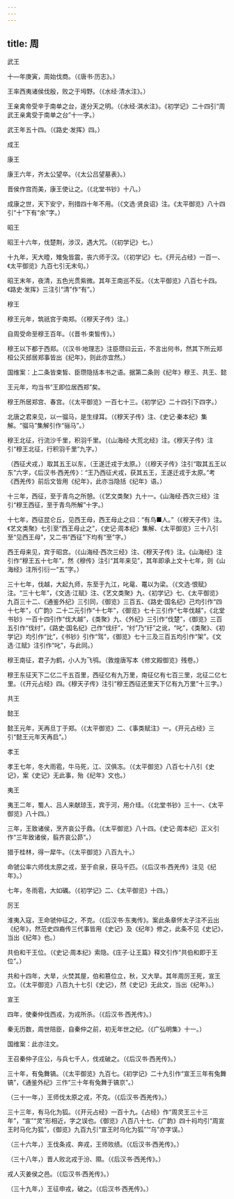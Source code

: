 ```yaml
---
---
---
```

title: 周
---





武王

十—年庚寅，周始伐商。（《唐书·历志》。）

王率西夷诸侯伐殷，败之于坶野。（《水经·清水注》。）

王亲禽帝受辛于南单之台，遂分天之明。（《水经·淇水注》。《初学记》二十四引“周武王亲禽受于南单之台”十一字。）

武王年五十四。（《路史·发挥》四。）

成王

康王

康王六年，齐太公望卒。（《太公吕望墓表》。）

晋侯作宫而美，康王使让之。（《北堂书钞》十八。）

成康之世，天下安宁，刑措四十年不用。（《文选·贤良诏》注。《太平御览》八十四引“十”下有“余”字。）

昭王

昭王十六年，伐楚荆，涉汉，遇大咒。（《初学记》七。）

十九年，天大曀，雉兔皆震，丧六师于汉。（《初学记》七。《开元占经》一百一、《太平御览》九百七引无末句。）

昭王末年，夜清，五色光贯紫微。其年王南巡不反。（《太平御览》八百七十四。《路史·发挥》三注引“清”作“有”。）

穆王

穆王元年，筑祇宫于南郑。（《穆天子传》注。）

自周受命至穆王百年。（《晋书·束皙传》。）

穆王以下都于西郑。（《汉书·地理志》注臣瓒曰云云，不言出何书，然其下所云郑桓公灭郐居郑事皆出《纪年》，则此亦宜然。）

国维案：上二条皆束皙、臣瓒隐括本书之语。据第二条则《纪年》穆王、共王、懿

王元年，均当书“王即位居西郑”矣。

穆王所居郑宫、春宫。（《太平御览》一百七十三。《初学记》二十四引下四字。）

北唐之君来见，以一骝马，是生绿耳。（《穆天子传》注、《史记·秦本纪》集解。“骝马”集解引作“骊马”。）

穆王北征，行流沙千里，积羽千里。（《山海经·大荒北经》注。《穆天子传》注引“穆王北征，行积羽千里”九字。）



（西征犬戎，）取其五王以东，（王遂迁戎于太原。）（《穆天子传》注引“取其五王以东”六字，《后汉书·西羌传》：“王乃西征犬戎，获其五王，王遂迁戎于太原。”考《西羌传》前后文皆用《纪年》，此亦当隐括《纪年》语。）

十三年，西征，至于青鸟之所憩。（《艺文类聚》九十一。《山海经·西次三经》注引“穆王西征，至于青鸟所解”十字。）

十七年，西征昆仑丘，见西王母，西王母止之曰：“有鸟■人。”（《穆天子传》注。《艺文类聚》七引至“西王母止之”，《史记·周本纪》集解、《太平御览》三十八引至“见西王母”，又二书“西征”下均有“至”字。）

西王母来见，宾于昭宫。（《山海经·西次三经》注、《穆天子传》注。《山海经》注引作“穆王五十七年”，然《穆传》注引“其年来见”，其年即承上文十七年，则《山海经》注所引衍一“五”字。）

三十七年，伐越，大起九师，东至于九江，叱鼋、鼍以为梁。（《文选·恨赋》注。“三十七年”，《文选·江赋》注、《艺文类聚》九、《初学记》七、《太平御览》九百三十二、《通鉴外纪》三引同，《御览》三百五、《路史·国名纪》己均引作“四十七年”，《广韵》二十二元引作“十七年”，《御览》七十三引作“七年伐越”，《北堂书钞》一百十四引作“伐大越”，《类聚》九、《外纪》三引作“伐楚”，《御览》三百五引作“伐纣”，《路史·国名纪》己作“伐纡”，“纣”乃“纡”之讹，“叱”，《类聚》、《初学记》均引作“比”，《书钞》引作“驾”，《御览》七十三及三百五均引作“架”。《文选·江赋》注引作“叱”，与此同。）

穆王南征，君子为鹤，小人为飞鸮。（敦煌唐写本《修文殿御览》残卷。）

穆王东征天下二亿二千五百里，西征亿有九万里，南征亿有七百三里，北征二亿七里。（《开元占经》四。《穆天子传》注引“穆王西征还里天下亿有九万里”十三字。）

共王

懿王

懿王元年，天再旦丁于郑。（《太平御览》二、《事类赋注》一。《开元占经》三引“懿王元年天再启”。）

孝王

孝王七年，冬大雨雹，牛马死，江、汉俱冻。（《太平御览》八百七十八引《史记》，案《史记》无此事，殆《纪年》文也。）

夷王

夷王二年，蜀人、吕人来献琼玉，宾于河，用介珪。（《北堂书钞》三十一、《太平御览》八十四。）

三年，王致诸侯，烹齐哀公于鼎。（《太平御览》八十四。《史记·周本纪）正义引作“三年致诸侯，翦齐哀公昴”。）

猎于桂林，得一犀牛。（《太平御览》八百九十。）

命虢公率六师伐太原之戎，至于俞泉，获马千匹。（《后汉书·西羌传》注见《纪年》。）

七年，冬雨雹，大如礪。（《初学记》二、《太平御览》十四。）

厉王

淮夷入寇，王命虢仲征之，不克。（《后汉书·东夷传》。案此条章怀太子注不云出《纪年》，然范史四裔传三代事皆用《史记》及《纪年》修之，此条不见《史记》，当出《纪年》也。）

共伯和干王位。（《史记·周本纪》索隐。《庄子·让王篇》释文引作“共伯和即于王位”。）

共和十四年，大旱，火焚其屋，伯和篡位立，秋，又大旱。其年周厉王死，宣王立。（《太平御览》八百九十七引《史记》，然《史记》无此文，当出《纪年》。）

宣王

四年，使秦仲伐西戎，为戎所杀。（《后汉书·西羌传》。）

秦无历数，周世陪臣，自秦仲之前，初无年世之纪。（《广弘明集》十一。）

国维案：此亦注文。

王召秦仲子庄公，与兵七千人，伐戎破之。（《后汉书·西羌传》。）

三十年，有兔舞镐。（《太平御览》九百七。《初学记》二十九引作“宣王三年有兔舞镐”，《通鉴外纪》三作“三十年有兔舞于镐京”。）

（三十一年，）王师伐太原之戎，不克。（《后汉书·西羌传》。）

三十三年，有马化为狐。（《开元占经》一百十九。《占经》作“周灵王三十三年”，“宣”“灵”形相近，字之误也。《御览》八百八十七、《广韵》四十祃均引“周宣王时马化为狐”，《御览》九百九引“宣王时乌化为狐”’“乌”亦字误。）

（三十六年，）王伐条戎、奔戎，王师败绩。（《后汉书·西羌传》。）

（三十八年，）晋人败北戎于汾、隰。（《后汉书·西羌传》。）

戎人灭姜侯之邑。（《后汉书·西羌传》。）

（三十九年，）王征申戎，破之。（《后汉书·西羌传》。）